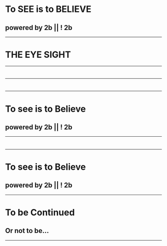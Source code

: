 # To SEE is to BELIEVE
## powered by 2b || ! 2b
---
# THE EYE SIGHT
---
# 
## 
---
# 
## 
---
# To see is to Believe
## powered by 2b || ! 2b
---
# 
## 
---
# To see is to Believe
## powered by 2b || ! 2b
---
# To be Continued 
## Or not to be...
---

